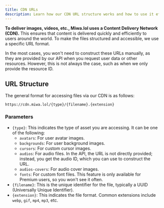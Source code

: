 ```yaml
---
title: CDN URLs
description: Learn how our CDN URL structure works and how to use it effectively.
---
```


**To deliver images, videos, etc., Miwa.lol uses a Content Delivery Network (CDN).** This ensures that content is delivered quickly and efficiently to users around the world.
To make the files structured and accessible, we use a specific URL format.

In the most cases, you won't need to construct these URLs manually, as they are provided by our API when you request user data or other resources. However, this is not always the case, such as when we only provide the resource ID.

## URL Structure

The general format for accessing files via our CDN is as follows:

```
https://cdn.miwa.lol/{type}/{filename}.{extension}
```

### Parameters

- `{type}`: This indicates the type of asset you are accessing. It can be one of the following:
  - `avatars`: For user avatar images.
  - `backgrounds`: For user background images.
  - `cursors`: For custom cursor images.
  - `audios`: For audio files. In the API, the URL is not directly provided; instead, you get the audio ID, which you can use to construct the URL.
  - `audios-covers`: For audio cover images.
  - `fonts`: For custom font files. This feature is only available for Premium users, so you won't see it often.
- `{filename}`: This is the unique identifier for the file, typically a UUID (Universally Unique Identifier).
- `{extension}`: This indicates the file format. Common extensions include `webp`, `gif`, `mp4`, `mp3`, etc.